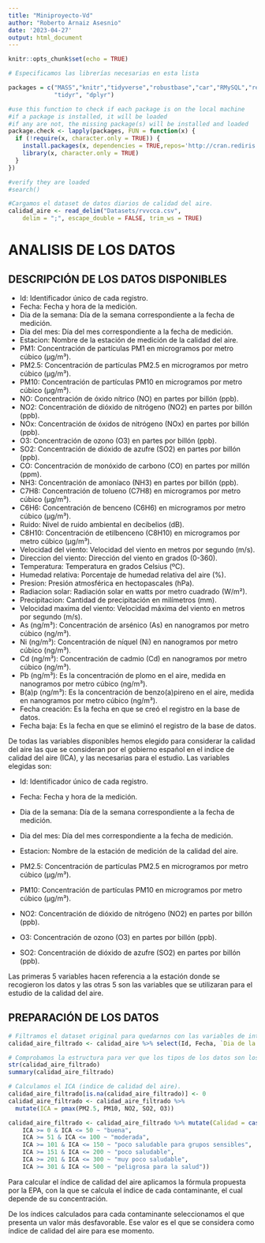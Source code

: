```yaml
---
title: "Miniproyecto-Vd"
author: "Roberto Arnaiz Asesnio"
date: '2023-04-27'
output: html_document
---
```


```r
knitr::opts_chunk$set(echo = TRUE)
```

```r
# Especificamos las librerías necesarias en esta lista

packages = c("MASS","knitr","tidyverse","robustbase","car","RMySQL","readr",
             "tidyr", "dplyr")

#use this function to check if each package is on the local machine
#if a package is installed, it will be loaded
#if any are not, the missing package(s) will be installed and loaded
package.check <- lapply(packages, FUN = function(x) {
  if (!require(x, character.only = TRUE)) {
    install.packages(x, dependencies = TRUE,repos='http://cran.rediris.es')
    library(x, character.only = TRUE)
  }
})

#verify they are loaded
#search()
```

```r
#Cargamos el dataset de datos diarios de calidad del aire.
calidad_aire <- read_delim("Datasets/rvvcca.csv", 
    delim = ";", escape_double = FALSE, trim_ws = TRUE)
```
# ANALISIS DE LOS DATOS
## DESCRIPCIÓN DE LOS DATOS DISPONIBLES

- Id: Identificador único de cada registro.
- Fecha: Fecha y hora de la medición.
- Dia de la semana: Día de la semana correspondiente a la fecha de medición.
- Dia del mes: Día del mes correspondiente a la fecha de medición.
- Estacion: Nombre de la estación de medición de la calidad del aire.
- PM1: Concentración de partículas PM1 en microgramos por metro cúbico (µg/m³).
- PM2.5: Concentración de partículas PM2.5 en microgramos por metro cúbico (µg/m³).
- PM10: Concentración de partículas PM10 en microgramos por metro cúbico (µg/m³).
- NO: Concentración de óxido nítrico (NO) en partes por billón (ppb).
- NO2: Concentración de dióxido de nitrógeno (NO2) en partes por billón (ppb).
- NOx: Concentración de óxidos de nitrógeno (NOx) en partes por billón (ppb).
- O3: Concentración de ozono (O3) en partes por billón (ppb).
- SO2: Concentración de dióxido de azufre (SO2) en partes por billón (ppb).
- CO: Concentración de monóxido de carbono (CO) en partes por millón (ppm).
- NH3: Concentración de amoníaco (NH3) en partes por billón (ppb).
- C7H8: Concentración de tolueno (C7H8) en microgramos por metro cúbico (µg/m³).
- C6H6: Concentración de benceno (C6H6) en microgramos por metro cúbico (µg/m³).
- Ruido: Nivel de ruido ambiental en decibelios (dB).
- C8H10: Concentración de etilbenceno (C8H10) en microgramos por metro cúbico (µg/m³).
- Velocidad del viento: Velocidad del viento en metros por segundo (m/s).
- Direccion del viento: Dirección del viento en grados (0-360).
- Temperatura: Temperatura en grados Celsius (ºC).
- Humedad relativa: Porcentaje de humedad relativa del aire (%).
- Presion: Presión atmosférica en hectopascales (hPa).
- Radiacion solar: Radiación solar en watts por metro cuadrado (W/m²).
- Precipitacion: Cantidad de precipitación en milímetros (mm).
- Velocidad maxima del viento: Velocidad máxima del viento en metros por segundo (m/s).
- As (ng/m³): Concentración de arsénico (As) en nanogramos por metro cúbico (ng/m³).
- Ni (ng/m³): Concentración de níquel (Ni) en nanogramos por metro cúbico (ng/m³).
- Cd (ng/m³): Concentración de cadmio (Cd) en nanogramos por metro cúbico (ng/m³).
- Pb (ng/m³): Es la concentración de plomo en el aire, medida en nanogramos por metro cúbico (ng/m³).
- B(a)p (ng/m³): Es la concentración de benzo(a)pireno en el aire, medida en nanogramos por metro cúbico (ng/m³).
- Fecha creación: Es la fecha en que se creó el registro en la base de datos.
- Fecha baja: Es la fecha en que se eliminó el registro de la base de datos.


De todas las variables disponibles hemos elegido para considerar la calidad del aire las que se consideran por el gobierno español en el indice de calidad del aire (ICA), y las necesarias para el estudio. Las variables elegidas son:

- Id: Identificador único de cada registro.
- Fecha: Fecha y hora de la medición.
- Dia de la semana: Día de la semana correspondiente a la fecha de medición.
- Dia del mes: Día del mes correspondiente a la fecha de medición.
- Estacion: Nombre de la estación de medición de la calidad del aire.

- PM2.5: Concentración de partículas PM2.5 en microgramos por metro cúbico (µg/m³).
- PM10: Concentración de partículas PM10 en microgramos por metro cúbico (µg/m³).
- NO2: Concentración de dióxido de nitrógeno (NO2) en partes por billón (ppb).
- O3: Concentración de ozono (O3) en partes por billón (ppb).
- SO2: Concentración de dióxido de azufre (SO2) en partes por billón (ppb).

Las primeras 5 variables hacen referencia a la estación donde se recogieron los datos y las otras 5 son las variables que se utilizaran para el estudio de la calidad del aire.

## PREPARACIÓN DE LOS DATOS

```r
# Filtramos el dataset original para quedarnos con las variables de interes.
calidad_aire_filtrado <- calidad_aire %>% select(Id, Fecha, `Dia de la semana`, `Dia del mes`,Estacion, PM2.5, PM10, NO2, O3, SO2)

# Comprobamos la estructura para ver que los tipos de los datos son los que necesitaremos
str(calidad_aire_filtrado)
summary(calidad_aire_filtrado)
```
```r
# Calculamos el ICA (indice de calidad del aire).
calidad_aire_filtrado[is.na(calidad_aire_filtrado)] <- 0
calidad_aire_filtrado <- calidad_aire_filtrado %>%
  mutate(ICA = pmax(PM2.5, PM10, NO2, SO2, O3))

calidad_aire_filtrado <- calidad_aire_filtrado %>% mutate(Calidad = case_when(
    ICA >= 0 & ICA <= 50 ~ "buena",
    ICA >= 51 & ICA <= 100 ~ "moderada",
    ICA >= 101 & ICA <= 150 ~ "poco saludable para grupos sensibles",
    ICA >= 151 & ICA <= 200 ~ "poco saludable",
    ICA >= 201 & ICA <= 300 ~ "muy poco saludable",
    ICA >= 301 & ICA <= 500 ~ "peligrosa para la salud"))
```

Para calcular el índice de calidad del aire aplicamos la fórmula propuesta por la EPA, con la que se calcula el índice de cada contaminante, el cual depende de su concentración.

De los índices calculados para cada contaminante seleccionamos el que presenta un valor más desfavorable. Ese valor es el que se considera como índice de calidad del aire para ese momento.

